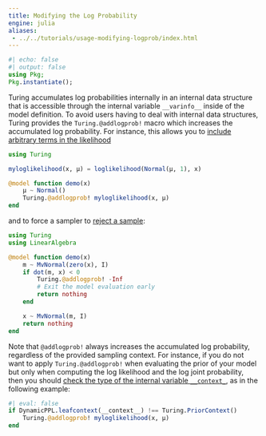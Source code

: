 ```yaml
---
title: Modifying the Log Probability
engine: julia
aliases:
 - ../../tutorials/usage-modifying-logprob/index.html
---
```


```julia
#| echo: false
#| output: false
using Pkg;
Pkg.instantiate();
```

Turing accumulates log probabilities internally in an internal data structure that is accessible through the internal variable `__varinfo__` inside of the model definition.
To avoid users having to deal with internal data structures, Turing provides the `Turing.@addlogprob!` macro which increases the accumulated log probability.
For instance, this allows you to
[include arbitrary terms in the likelihood](https://github.com/TuringLang/Turing.jl/issues/1332)

```julia
using Turing

myloglikelihood(x, μ) = loglikelihood(Normal(μ, 1), x)

@model function demo(x)
    μ ~ Normal()
    Turing.@addlogprob! myloglikelihood(x, μ)
end
```

and to force a sampler to [reject a sample](https://github.com/TuringLang/Turing.jl/issues/1328):

```julia
using Turing
using LinearAlgebra

@model function demo(x)
    m ~ MvNormal(zero(x), I)
    if dot(m, x) < 0
        Turing.@addlogprob! -Inf
        # Exit the model evaluation early
        return nothing
    end

    x ~ MvNormal(m, I)
    return nothing
end
```

Note that `@addlogprob!` always increases the accumulated log probability, regardless of the provided
sampling context.
For instance, if you do not want to apply `Turing.@addlogprob!` when evaluating the prior of your model but only when computing the log likelihood and the log joint probability, then you should [check the type of the internal variable `__context_`](https://github.com/TuringLang/DynamicPPL.jl/issues/154), as in the following example:

```julia
#| eval: false
if DynamicPPL.leafcontext(__context__) !== Turing.PriorContext()
    Turing.@addlogprob! myloglikelihood(x, μ)
end
```
